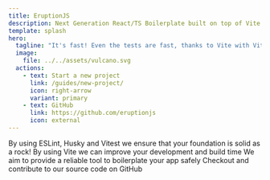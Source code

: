 ```yaml
---
title: EruptionJS
description: Next Generation React/TS Boilerplate built on top of Vite ⚡️
template: splash
hero:
  tagline: "It's fast! Even the tests are fast, thanks to Vite with Vitest ⚡️"
  image:
    file: ../../assets/vulcano.svg
  actions:
    - text: Start a new project
      link: /guides/new-project/
      icon: right-arrow
      variant: primary
    - text: GitHub
      link: https://github.com/eruptionjs
      icon: external
---
```



<CardGrid stagger>
	<Card title="Solid rock foundation" icon="forward-slash">
		By using ESLint, Husky and Vitest we ensure that your foundation is solid as a rock!
	</Card>

  <Card title="Amazingly fast" icon="rocket">
		By using Vite we can improve your development and build time
	</Card>

  <Card title="Reliable tools" icon="puzzle">
		We aim to provide a reliable tool to boilerplate your app safely
	</Card>

  <Card title="Best of all: Open Source" icon="github">
		Checkout and contribute to our source code on GitHub
	</Card>
</CardGrid>
